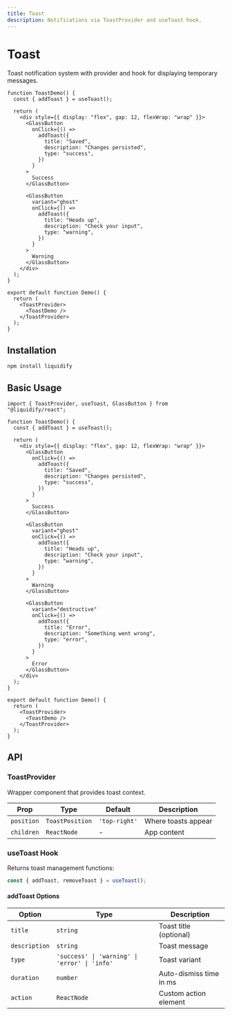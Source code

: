 ```yaml
---
title: Toast
description: Notifications via ToastProvider and useToast hook.
---
```



# Toast

Toast notification system with provider and hook for displaying temporary messages.

```tsx
function ToastDemo() {
  const { addToast } = useToast();

  return (
    <div style={{ display: "flex", gap: 12, flexWrap: "wrap" }}>
      <GlassButton
        onClick={() =>
          addToast({
            title: "Saved",
            description: "Changes persisted",
            type: "success",
          })
        }
      >
        Success
      </GlassButton>

      <GlassButton
        variant="ghost"
        onClick={() =>
          addToast({
            title: "Heads up",
            description: "Check your input",
            type: "warning",
          })
        }
      >
        Warning
      </GlassButton>
    </div>
  );
}

export default function Demo() {
  return (
    <ToastProvider>
      <ToastDemo />
    </ToastProvider>
  );
}
```

## Installation

```bash
npm install liquidify
```

## Basic Usage

```tsx
import { ToastProvider, useToast, GlassButton } from "@liquidify/react";

function ToastDemo() {
  const { addToast } = useToast();

  return (
    <div style={{ display: "flex", gap: 12, flexWrap: "wrap" }}>
      <GlassButton
        onClick={() =>
          addToast({
            title: "Saved",
            description: "Changes persisted",
            type: "success",
          })
        }
      >
        Success
      </GlassButton>

      <GlassButton
        variant="ghost"
        onClick={() =>
          addToast({
            title: "Heads up",
            description: "Check your input",
            type: "warning",
          })
        }
      >
        Warning
      </GlassButton>

      <GlassButton
        variant="destructive"
        onClick={() =>
          addToast({
            title: "Error",
            description: "Something went wrong",
            type: "error",
          })
        }
      >
        Error
      </GlassButton>
    </div>
  );
}

export default function Demo() {
  return (
    <ToastProvider>
      <ToastDemo />
    </ToastProvider>
  );
}
```

## API

### ToastProvider

Wrapper component that provides toast context.

| Prop       | Type            | Default       | Description         |
| ---------- | --------------- | ------------- | ------------------- |
| `position` | `ToastPosition` | `'top-right'` | Where toasts appear |
| `children` | `ReactNode`     | -             | App content         |

### useToast Hook

Returns toast management functions:

```typescript
const { addToast, removeToast } = useToast();
```

#### addToast Options

| Option        | Type                                          | Description             |
| ------------- | --------------------------------------------- | ----------------------- |
| `title`       | `string`                                      | Toast title (optional)  |
| `description` | `string`                                      | Toast message           |
| `type`        | `'success' \| 'warning' \| 'error' \| 'info'` | Toast variant           |
| `duration`    | `number`                                      | Auto-dismiss time in ms |
| `action`      | `ReactNode`                                   | Custom action element   |
